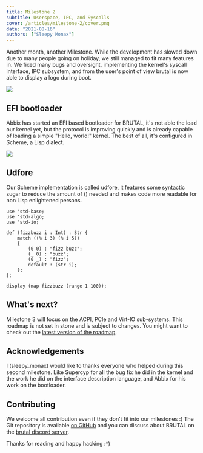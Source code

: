 ```yaml
---
title: Milestone 2
subtitle: Userspace, IPC, and Syscalls
cover: /articles/milestone-2/cover.png
date: "2021-08-16"
authors: ["Sleepy Monax"]
---
```


Another month, another Milestone. While the development has slowed down due to many people going on holiday, we still managed to fit many features in. We fixed many bugs and oversight, implementing the kernel's syscall interface, IPC subsystem, and from the user's point of view brutal is now able to display a logo during boot.

![](/articles/milestone-2/boot.png)

## EFI bootloader

Abbix has started an EFI based bootloader for BRUTAL, it's not able the load our kernel yet, but the protocol is improving quickly and is already capable of loading a simple "Hello, world!" kernel. The best of all, it's configured in Scheme, a Lisp dialect.

![](/articles/milestone-2/bootloader.png)

## Udfore

Our Scheme implementation is called udfore, it features some syntactic sugar to reduce the amount of () needed and makes code more readable for non Lisp enlightened persons.

```
use 'std-base;
use 'std-algo;
use 'std-io;

def (fizzbuzz i : Int) : Str {
    match ((% i 3) (% i 5))
    {
        (0 0) : "fizz buzz";
        (_ 0) : "buzz";
        (0 _) : "fizz";
        default : (str i);
    };
};

display (map fizzbuzz (range 1 100));
```
## What's next?

Milestone 3 will focus on the ACPI, PCIe and Virt-IO sub-systems. This roadmap is not set in stone and is subject to changes. You might want to check out the [latest version of the roadmap](https://github.com/brutal-org/brutal/blob/main/meta/roadmap.md).

## Acknowledgements

I (sleepy_monax) would like to thanks everyone who helped during this second milestone. Like Supercyp for all the bug fix he did in the kernel and the work he did on the interface description language, and Abbix for his work on the bootloader.

## Contributing

We welcome all contribution even if they don't fit into our milestones :) The Git repository is available [on GitHub](https://github.com/brutal-org/brutal) and you can discuss about BRUTAL on the [brutal discord server](http://discord.skiftos.org).

Thanks for reading and happy hacking :^)
